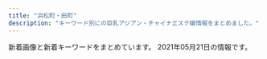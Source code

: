 ```yaml
---
title: "浜松町・田町"
description: "キーワード別にの巨乳アジアン・チャイナエステ嬢情報をまとめました。"
---
```


新着画像と新着キーワードをまとめています。
2021年05月21日の情報です。

<DmmAffiliateIns />
<KeywordTable
  shops={
    [
    {
        "name": "\u6c34\u7121\u6708\uff5e\u307f\u306a\u3065\u304d\uff5e",
        "img_links": [
            "https://minazuki-tokyo.com/wp-content/uploads/2021/02/t05.png",
            "https://minazuki-tokyo.com/wp-content/uploads/2020/11/photo01.png",
            "https://minazuki-tokyo.com/wp-content/uploads/2020/11/photo03.png",
            "https://minazuki-tokyo.com/wp-content/uploads/2021/02/t01.png",
            "https://minazuki-tokyo.com/wp-content/uploads/2021/02/price.png",
            "https://minazuki-tokyo.com/wp-content/uploads/2021/02/t08.png",
            "https://minazuki-tokyo.com/wp-content/uploads/2021/02/top1.png",
            "https://minazuki-tokyo.com/wp-content/uploads/2020/11/photo04.png",
            "https://minazuki-tokyo.com/wp-content/uploads/2021/02/t06.png",
            "https://minazuki-tokyo.com/wp-content/uploads/2021/02/yuyu2.jpg",
            "https://minazuki-tokyo.com/wp-content/uploads/2021/03/top10.png",
            "https://minazuki-tokyo.com/wp-content/uploads/2020/11/photo02.png",
            "https://minazuki-tokyo.com/wp-content/uploads/2021/02/koyuri.png",
            "https://minazuki-tokyo.com/wp-content/uploads/2021/02/yumi.png",
            "https://minazuki-tokyo.com/wp-content/uploads/2021/02/sm01.png",
            "https://minazuki-tokyo.com/wp-content/uploads/2021/02/yuyu.png",
            "https://minazuki-tokyo.com/wp-content/uploads/2020/11/photo05.png",
            "https://minazuki-tokyo.com/wp-content/uploads/2021/02/haru.png",
            "https://minazuki-tokyo.com/wp-content/uploads/2021/02/yumi.jpg",
            "https://minazuki-tokyo.com/wp-content/uploads/2021/02/t02.png",
            "https://minazuki-tokyo.com/wp-content/uploads/2021/02/sm02.png",
            "https://minazuki-tokyo.com/wp-content/uploads/2021/02/top2.png",
            "https://minazuki-tokyo.com/wp-content/uploads/2021/02/t03.png",
            "https://minazuki-tokyo.com/wp-content/uploads/2021/02/sm04.png",
            "https://minazuki-tokyo.com/wp-content/uploads/2021/02/2-09.png",
            "https://minazuki-tokyo.com/wp-content/uploads/2021/02/sm03.png",
            "https://minazuki-tokyo.com/wp-content/uploads/2021/02/koyuri-1.jpg",
            "https://minazuki-tokyo.com/wp-content/uploads/2021/02/haru.jpg",
            "https://minazuki-tokyo.com/wp-content/uploads/2021/02/ayu.png",
            "https://minazuki-tokyo.com/wp-content/uploads/2021/02/ayu.jpg",
            "https://minazuki-tokyo.com/wp-content/uploads/2021/02/cam.png",
            "https://minazuki-tokyo.com/wp-content/uploads/2021/02/t04.png",
            "https://minazuki-tokyo.com/wp-content/uploads/2021/02/t07.png"
        ],
        "station": "JR\u6d5c\u677e\u753a\u99c5\u5357\u53e3",
        "keywords": {
            "83": 4,
            "87": 4,
            "86": 4,
            "90": 4,
            "85": 4
        },
        "url": "https://minazuki-tokyo.com/"
    },
    {
        "keywords": {
            "D": 12,
            "C": 12,
            "F": 6,
            "E": 6
        },
        "url": "https://hamamatsucho-esthe.work/",
        "station": "JR\u6d5c\u677e\u753a\u99c5\u5317\u53e3",
        "img_links": [
            "https://hamamatsucho-esthe.work/staff/mimi-l1.jpg",
            "https://hamamatsucho-esthe.work/2020/11/06/momo-s1.jpg",
            "https://hamamatsucho-esthe.work/icon/google_plus.png",
            "https://hamamatsucho-esthe.work/staff/riko-s1.jpg",
            "https://hamamatsucho-esthe.work/staff/sora-s1.jpg",
            "https://hamamatsucho-esthe.work/images/footer-l.png",
            "https://hamamatsucho-esthe.work/2018/11/09/kana-s1.jpg",
            "https://hamamatsucho-esthe.work/2021/03/26/riri-s1.jpg",
            "https://hamamatsucho-esthe.work/room/esthe1.jpg",
            "https://hamamatsucho-esthe.work/staff/nana-s1.jpg",
            "https://hamamatsucho-esthe.work/2018/09/10/misa-s1.jpg",
            "https://hamamatsucho-esthe.work/2019/11/05/nanami-s1.jpg",
            "https://hamamatsucho-esthe.work/room/3-s.jpg",
            "https://hamamatsucho-esthe.work/staff/nana-l1.jpg",
            "https://hamamatsucho-esthe.work/room/1-s.jpg",
            "https://hamamatsucho-esthe.work/menu/info.png",
            "https://hamamatsucho-esthe.work/2021/04/22/nana-s1.jpg",
            "https://hamamatsucho-esthe.work/staff/maki-s1.jpg",
            "https://hamamatsucho-esthe.work/2021/05/20/mimi-s1.jpg",
            "https://hamamatsucho-esthe.work/room/1-l.jpg",
            "https://hamamatsucho-esthe.work/images/main1.jpg",
            "https://hamamatsucho-esthe.work/room/4-l.jpg",
            "https://hamamatsucho-esthe.work/images/qrcode.png",
            "https://hamamatsucho-esthe.work/menu/friend.png",
            "https://hamamatsucho-esthe.work/images/flower.png",
            "https://hamamatsucho-esthe.work/room/3-l.jpg",
            "https://hamamatsucho-esthe.work/menu/gallery.png",
            "https://hamamatsucho-esthe.work/room/esthe3.jpg",
            "https://hamamatsucho-esthe.work/staff/mimi-s1.jpg",
            "https://hamamatsucho-esthe.work/2018/09/10/sora-s1.jpg",
            "https://hamamatsucho-esthe.work/2018/12/26/sayaka-s1.jpg",
            "https://hamamatsucho-esthe.work/room/esthe2.jpg",
            "https://hamamatsucho-esthe.work/2019/01/14/emi-s1.jpg",
            "https://hamamatsucho-esthe.work/icon/twitter.png",
            "https://hamamatsucho-esthe.work/images/main-sp.jpg",
            "https://hamamatsucho-esthe.work/images/clear.png",
            "https://hamamatsucho-esthe.work/staff/maki-l1.jpg",
            "https://hamamatsucho-esthe.work/images/footer-r.png",
            "https://hamamatsucho-esthe.work/staff/riri-l1.jpg",
            "https://hamamatsucho-esthe.work/staff/yuki-s1.jpg",
            "https://hamamatsucho-esthe.work/room/2-s.jpg",
            "https://hamamatsucho-esthe.work/icon/line.png",
            "https://hamamatsucho-esthe.work/button/blog.png",
            "https://hamamatsucho-esthe.work/2019/05/25/koko-s1.jpg",
            "https://hamamatsucho-esthe.work/staff/yuki-l1.jpg",
            "https://hamamatsucho-esthe.work/menu/blog.png",
            "https://hamamatsucho-esthe.work/staff/riri-s1.jpg",
            "https://hamamatsucho-esthe.work/2020/01/05/yuki-s1.jpg",
            "https://hamamatsucho-esthe.work/room/2-l.jpg",
            "https://hamamatsucho-esthe.work/room/4-s.jpg",
            "https://hamamatsucho-esthe.work/2019/05/25/riko-s1.jpg",
            "https://hamamatsucho-esthe.work/kana01.png",
            "https://hamamatsucho-esthe.work/button/home.png",
            "https://hamamatsucho-esthe.work/2020/07/30/maki-s1.jpg",
            "https://hamamatsucho-esthe.work/staff/sora-l1.jpg",
            "https://hamamatsucho-esthe.work/button/staff.png",
            "https://hamamatsucho-esthe.work/2019/06/14/riri-s1.jpg",
            "https://hamamatsucho-esthe.work/icon/facebook.png",
            "https://hamamatsucho-esthe.work/menu/home.png"
        ],
        "name": "Artemis"
    },
    {
        "name": "\u672a\u6765",
        "keywords": {},
        "img_links": [
            "http://kokoro-spa.info/img/slider/2.jpg",
            "http://kokoro-spa.info/img/qrcode.png",
            "http://kokoro-spa.info/img/ttl_news.png",
            "http://kokoro-spa.info/img/shop/no-pic.jpg",
            "http://kokoro-spa.info/img/pickup.jpg",
            "http://kokoro-spa.info/img/shop/kanban.jpg",
            "http://kokoro-spa.info/img/ttl_info.png"
        ],
        "url": "http://kokoro-spa.info/",
        "station": "JR\u65b0\u6a4b\u99c5\u70cf\u68ee\u53e3"
    },
    {
        "url": "http://es-leon.link/",
        "img_links": [],
        "station": "JR\u65b0\u6a4b\u99c5\u70cf\u68ee\u53e3",
        "keywords": {},
        "name": "LEON"
    },
    {
        "station": "JR\u6d5c\u677e\u753a\u99c5\u5357\u53e3",
        "keywords": {},
        "url": "http://www.es-tokyo.link",
        "name": "Pandora*\u30d1\u30f3\u30c9\u30e9",
        "img_links": [
            "http://www.es-tokyo.link/images/b3.jpg",
            "http://www.es-tokyo.link/images/23.jpg",
            "http://www.es-tokyo.link/img/mayu1.jpg",
            "http://www.es-tokyo.link/img/erin2.jpg",
            "http://www.es-tokyo.link/img/minami1.jpg",
            "http://www.es-tokyo.link/images/sys2.jpg",
            "http://www.es-tokyo.link/images/newface.jpg",
            "http://www.es-tokyo.link/images/32.jpg",
            "http://www.es-tokyo.link/images/25.jpg",
            "http://www.es-tokyo.link/images/22.jpg",
            "http://www.es-tokyo.link/img/miwa1.jpg",
            "http://www.es-tokyo.link/images/interior_t.jpg",
            "http://www.es-tokyo.link/images/int2.jpg",
            "http://www.es-tokyo.link/images/b1.jpg",
            "http://www.es-tokyo.link/images/9.jpg",
            "http://www.es-tokyo.link/images/19.jpg",
            "http://www.es-tokyo.link/images/b2.jpg",
            "http://www.es-tokyo.link/img/suzu1.jpg",
            "http://www.es-tokyo.link/img/erin1.jpg",
            "http://www.es-tokyo.link/images/head.jpg",
            "http://www.es-tokyo.link/img/naomi1.jpg",
            "http://www.es-tokyo.link/img/hikari1.jpg",
            "http://www.es-tokyo.link/img/rin1.jpg",
            "http://www.es-tokyo.link/images/3.jpg",
            "http://www.es-tokyo.link/images/news.jpg",
            "http://www.es-tokyo.link/images/31.jpg",
            "http://www.es-tokyo.link/img/yui1.jpg",
            "http://www.es-tokyo.link/img/izumi1.jpg",
            "http://www.es-tokyo.link/images/28.jpg",
            "http://www.es-tokyo.link/images/mobile.jpg",
            "http://www.es-tokyo.link/images/sys1.jpg",
            "http://www.es-tokyo.link/images/int1.jpg",
            "http://www.es-tokyo.link/images/s1.png",
            "http://www.es-tokyo.link/img/momoko1.jpg",
            "http://www.es-tokyo.link/img/ami1.jpg",
            "http://www.es-tokyo.link/images/5.jpg",
            "http://www.es-tokyo.link/images/tel.jpg",
            "http://www.es-tokyo.link/img/emili1.jpg",
            "http://www.es-tokyo.link/img/kaori1.jpg",
            "http://www.es-tokyo.link/images/27.jpg",
            "http://www.es-tokyo.link/images/20.jpg",
            "http://www.es-tokyo.link/images/30.jpg",
            "http://www.es-tokyo.link/img/minami2.jpg",
            "http://www.es-tokyo.link/images/staff_t.jpg",
            "http://www.es-tokyo.link/images/24.jpg",
            "http://www.es-tokyo.link/img/izumi2.jpg"
        ]
    },
    {
        "name": "\u3082\u307f\u6975",
        "keywords": {
            "D": 8,
            "87": 16,
            "E": 4,
            "C": 16
        },
        "station": "JR\u65b0\u6a4b\u99c5\u70cf\u68ee\u53e3",
        "url": "http://www.momigoku.mensest.com/",
        "img_links": [
            "http://www.momigoku.mensest.com/files/003-02.jpg",
            "http://www.momigoku.mensest.com/files/004.jpg",
            "http://www.momigoku.mensest.com/files/003.jpg",
            "http://www.momigoku.mensest.com/files/002-03.jpg",
            "http://www.momigoku.mensest.com/files/004-03.jpg",
            "http://www.momigoku.mensest.com/files/001-02.jpg",
            "http://www.momigoku.mensest.com/images/mobile.jpg",
            "http://www.momigoku.mensest.com/images/line.png",
            "http://www.momigoku.mensest.com/files/002.jpg",
            "http://www.momigoku.mensest.com/files/002-02.jpg",
            "http://www.momigoku.mensest.com/files/001.jpg",
            "http://www.momigoku.mensest.com/files/003-03.jpg",
            "http://www.momigoku.mensest.com/images/r3.jpg",
            "http://www.momigoku.mensest.com/files/004-02.jpg",
            "http://www.momigoku.mensest.com/files/001-03.jpg"
        ]
    },
    {
        "img_links": [
            "https://hamamatsucho-mensesthe.net/icon/facebook.png",
            "https://hamamatsucho-mensesthe.net/wp/images/top3.jpg",
            "https://hamamatsucho-mensesthe.net/wp/icon/twitter.png",
            "https://hamamatsucho-mensesthe.net/images/flower.png",
            "https://hamamatsucho-mensesthe.net/wp/images/mensesthe.jpg",
            "https://hamamatsucho-mensesthe.net/icon/google_plus.png",
            "https://hamamatsucho-mensesthe.net/wp/wp-content/uploads/2020/01/misaki-l2.jpg",
            "https://hamamatsucho-mensesthe.net/staff/top/aki-s1.jpg",
            "https://hamamatsucho-mensesthe.net/room/room-l3.jpg",
            "https://hamamatsucho-mensesthe.net/images/clear.png",
            "https://hamamatsucho-mensesthe.net/staff/top/emi-s1.jpg",
            "https://hamamatsucho-mensesthe.net/wp/wp-content/uploads/2019/02/paypay2.jpg",
            "https://hamamatsucho-mensesthe.net/wp/images/clear.png",
            "https://hamamatsucho-mensesthe.net/wp/wp-content/uploads/2021/01/yuna-150x150.jpg",
            "https://hamamatsucho-mensesthe.net/wp/wp-content/uploads/2019/07/0677E994-1DBF-4E0E-AB70-7CA5C034B140-150x150.jpeg",
            "https://hamamatsucho-mensesthe.net/wp/wp-content/uploads/2019/10/eri-150x150.jpg",
            "https://hamamatsucho-mensesthe.net/wp/wp-content/uploads/2021/01/yuna.jpg",
            "https://hamamatsucho-mensesthe.net/room/room-l4.jpg",
            "https://hamamatsucho-mensesthe.net/wp/wp-content/uploads/2020/08/ayaka.jpg",
            "https://hamamatsucho-mensesthe.net/wp/icon/facebook.png",
            "https://hamamatsucho-mensesthe.net/wp/wp-content/uploads/2020/01/emi-l1.jpg",
            "https://hamamatsucho-mensesthe.net/staff/top/ayaka-s1.jpg",
            "https://hamamatsucho-mensesthe.net/wp/wp-content/uploads/2020/10/aki-150x150.jpg",
            "https://hamamatsucho-mensesthe.net/wp/wp-content/uploads/2019/05/nao-150x150.jpg",
            "https://hamamatsucho-mensesthe.net/staff/top/mitsuki-s1.jpg",
            "https://hamamatsucho-mensesthe.net/wp/wp-content/uploads/2020/02/1714CAA8-3D57-4009-AB72-F5A8E6B60310.jpeg",
            "https://hamamatsucho-mensesthe.net/icon/twitter.png",
            "https://hamamatsucho-mensesthe.net/wp/wp-content/uploads/2020/02/nana.jpg",
            "https://hamamatsucho-mensesthe.net/wp/icon/line.png",
            "https://hamamatsucho-mensesthe.net/staff/top/yuna-s1.jpg",
            "https://hamamatsucho-mensesthe.net/staff/top/rin-s1.jpg",
            "https://hamamatsucho-mensesthe.net/room/room-l5.jpg",
            "https://hamamatsucho-mensesthe.net/wp/wp-content/uploads/2021/05/yuki.jpg",
            "https://hamamatsucho-mensesthe.net/room/room-l6.jpg",
            "https://hamamatsucho-mensesthe.net/wp/wp-content/uploads/2020/01/mitsuki.jpg",
            "https://hamamatsucho-mensesthe.net/icon/line.png",
            "https://hamamatsucho-mensesthe.net/wp/wp-content/uploads/2021/05/yuki-s1-150x150.jpg",
            "https://hamamatsucho-mensesthe.net/images/footer-l.png",
            "https://hamamatsucho-mensesthe.net/images/footer-r.png",
            "https://hamamatsucho-mensesthe.net/staff/top/miyu-s1.jpg",
            "https://hamamatsucho-mensesthe.net/room/room-l1.jpg",
            "https://hamamatsucho-mensesthe.net/wp/wp-content/uploads/2020/11/urara.jpg",
            "https://hamamatsucho-mensesthe.net/wp/icon/google_plus.png",
            "https://hamamatsucho-mensesthe.net/room/room-l2.jpg",
            "https://hamamatsucho-mensesthe.net/wp/wp-content/uploads/2019/07/587590BB-96D0-4887-BE26-3B1413FF7283-150x150.jpeg",
            "https://hamamatsucho-mensesthe.net/staff/top/nao-s1.jpg",
            "https://hamamatsucho-mensesthe.net/link/mens-esthe.png",
            "https://hamamatsucho-mensesthe.net/staff/top/yuki-s1.jpg",
            "https://hamamatsucho-mensesthe.net/wp/images/top1.jpg",
            "https://hamamatsucho-mensesthe.net/wp/wp-content/uploads/2020/02/stand-by.jpg",
            "https://hamamatsucho-mensesthe.net/wp/images/top2.jpg"
        ],
        "name": "SERA",
        "keywords": {
            "E": 4,
            "D": 14,
            "C": 8
        },
        "url": "https://hamamatsucho-mensesthe.net/",
        "station": "JR\u6d5c\u677e\u753a\u99c5\u5317\u53e3"
    },
    {
        "keywords": {},
        "name": "\u68ee\u306e\u9999",
        "station": "JR\u7530\u753a\u99c5\u897f\u53e3",
        "url": "https://www.morinokaori-massage.com/",
        "img_links": [
            "https://static.wixstatic.com/media/c0eb72_43f5a28bd3004602b64ed4bc3095af0e~mv2.png",
            "https://static.wixstatic.com/media/c0eb72_349ce6f6faed4c09b9ec1e412ba7a370~mv2.jpg",
            "https://static.wixstatic.com/media/c0eb72_026f8703429f4d1a93067d6664ba9e24~mv2.png",
            "https://static.wixstatic.com/media/c0eb72_9f57c6ba804e4a55805040f7832a3bb9~mv2.png",
            "https://static.wixstatic.com/media/c0eb72_068fd8e3a6034963bb1dcf1002759294~mv2.png"
        ]
    },
    {
        "img_links": [
            "http://shiawase.mssg.jp/images/staff_image/staff_d02.jpg",
            "http://shiawase.mssg.jp/images/home/top_qp.jpg",
            "http://shiawase.mssg.jp/images/staff_one/staff_one_02.jpg",
            "http://shiawase.mssg.jp/images/system/syatem_302.jpg",
            "http://shiawase.mssg.jp/images/staff_image/staff_d02b.jpg",
            "http://shiawase.mssg.jp/images/top/top_03.jpg",
            "http://shiawase.mssg.jp/images/top/top_04.jpg",
            "http://shiawase.mssg.jp/images/top/top_06.jpg",
            "http://shiawase.mssg.jp/images/staff_image/staff_d01b.jpg",
            "http://shiawase.mssg.jp/images/staff/sta_04.jpg",
            "http://shiawase.mssg.jp/images/gallery/gallery_403.jpg",
            "http://shiawase.mssg.jp/images/staff_image/staff_d05b.jpg",
            "http://shiawase.mssg.jp/images/staff/sta_0z12.jpg",
            "http://shiawase.mssg.jp/images/staff_image/staff_d010a.jpg",
            "http://shiawase.mssg.jp/images/staff/sta_0z2.jpg",
            "http://shiawase.mssg.jp/images/home/index_tel.jpg",
            "http://shiawase.mssg.jp/images/staff/sta_01.jpg",
            "http://shiawase.mssg.jp/images/staff_image/staff_d01a.jpg",
            "http://shiawase.mssg.jp/images/staff/sta_010.jpg",
            "http://shiawase.mssg.jp/images/home/index_04.jpg",
            "http://shiawase.mssg.jp/images/gallery/gallery_102.jpg",
            "http://shiawase.mssg.jp/images/home/index_qup.jpg",
            "http://shiawase.mssg.jp/images/top/top_05.jpg",
            "http://shiawase.mssg.jp/images/gallery/gallery_103.jpg",
            "http://shiawase.mssg.jp/images/staff_one/staff_one_04.jpg",
            "http://shiawase.mssg.jp/images/staff_image/staff_d07b.jpg",
            "http://shiawase.mssg.jp/images/staff_image/staff_d05a.jpg",
            "http://shiawase.mssg.jp/images/staff_image/staff_d07a.jpg",
            "http://shiawase.mssg.jp/images/gallery/gallery_01.jpg",
            "http://shiawase.mssg.jp/images/system/syatem_301.jpg",
            "http://shiawase.mssg.jp/images/staff/sta_0z9.jpg",
            "http://shiawase.mssg.jp/images/gallery/gallery_401.jpg",
            "http://shiawase.mssg.jp/images/staff/sta_06.jpg",
            "http://shiawase.mssg.jp/images/staff_image/staff_d04.jpg",
            "http://shiawase.mssg.jp/images/staff_one/staff_one_07.png",
            "http://shiawase.mssg.jp/images/gallery/gallery_402.jpg",
            "http://shiawase.mssg.jp/images/staff_image/staff_d04b.jpg",
            "http://shiawase.mssg.jp/images/gallery/gallery_top.jpg",
            "http://shiawase.mssg.jp/images/staff_one/staff_one_top.jpg",
            "http://shiawase.mssg.jp/images/gallery/gallery_101.jpg",
            "http://shiawase.mssg.jp/images/staff_one/staff_one_05.jpg",
            "http://shiawase.mssg.jp/images/staff/sta_0z4.jpg",
            "http://shiawase.mssg.jp/images/staff_image/staff_d03a.jpg",
            "http://shiawase.mssg.jp/images/staff_image/staff_d06.jpg",
            "http://shiawase.mssg.jp/images/home/QR.png",
            "http://shiawase.mssg.jp/images/staff/sta_021.jpg",
            "http://shiawase.mssg.jp/images/staff_one/staff_one_03.jpg",
            "http://shiawase.mssg.jp/images/staff_image/staff_d03b.jpg",
            "http://shiawase.mssg.jp/images/staff_image/staff_d04c.jpg",
            "http://shiawase.mssg.jp/images/staff/sta_03.jpg",
            "http://shiawase.mssg.jp/images/staff_one/staff_one_01.jpg",
            "http://shiawase.mssg.jp/images/top/top_02.jpg",
            "http://shiawase.mssg.jp/images/staff_one/staff_one_08.png",
            "http://shiawase.mssg.jp/images/system/syatem_303.jpg",
            "http://shiawase.mssg.jp/images/staff/staff_top.jpg",
            "http://shiawase.mssg.jp/images/staff/sta_08.jpg",
            "http://shiawase.mssg.jp/images/staff_image/staff_d08a.jpg",
            "http://shiawase.mssg.jp/images/home/index_page_top.jpg",
            "http://shiawase.mssg.jp/images/staff_image/staff_d08b.jpg",
            "http://shiawase.mssg.jp/images/top/top_08.png",
            "http://shiawase.mssg.jp/images/gallery/gallery_404.jpg",
            "http://shiawase.mssg.jp/images/top/top_01.jpg",
            "http://shiawase.mssg.jp/images/staff/sta_0z8.jpg",
            "http://shiawase.mssg.jp/images/staff/sta_023.jpg",
            "http://shiawase.mssg.jp/images/gallery/gallery_104.jpg",
            "http://shiawase.mssg.jp/images/home/index_03.jpg"
        ],
        "station": "JR\u7530\u753a\u99c5\u897f\u53e3",
        "keywords": {},
        "name": "\u3057\u3042\u308f\u305b\uff5eSHIAWASE\uff5e",
        "url": "http://shiawase.mssg.jp/"
    },
    {
        "img_links": [
            "http://body-heal.net/staffPhoto/b20190608222039.jpg",
            "http://body-heal.net/staffPhoto/b20180721035111.jpg",
            "http://body-heal.net/staffPhoto/b20190120201033.jpg",
            "http://body-heal.net/images/access/03.jpg",
            "http://body-heal.net/images/store/04.jpg",
            "http://body-heal.net/staffPhoto/b20190117105438.jpg",
            "http://body-heal.net/staffPhoto/b20190218130854.jpg",
            "http://body-heal.net/uploadfiles/images/campaignBodyHealNet.jpg",
            "http://body-heal.net/images/store/06.jpg",
            "http://body-heal.net/js/sliderLine/slide_next.png",
            "http://body-heal.net/images/store/01.jpg",
            "http://body-heal.net/staffPhoto/b20190608220420.jpg",
            "http://body-heal.net/staffPhoto/b20180926231950.jpg",
            "http://body-heal.net/images/access/04.jpg",
            "http://body-heal.net/images/access/02.jpg",
            "http://body-heal.net/images/access/01.jpg",
            "http://body-heal.net/images/show.jpg",
            "http://body-heal.net/images/store/05.jpg",
            "http://body-heal.net/images/access/05.jpg",
            "http://body-heal.net/js/sliderLine/slide_prev.png"
        ],
        "name": "Tami",
        "station": "JR\u7530\u753a\u99c5\u4e09\u7530\u53e3",
        "url": "http://body-heal.net/",
        "keywords": {
            "88": 10,
            "87": 6,
            "E": 6,
            "84": 4,
            "85": 4
        }
    },
    {
        "name": "\u7b11\u9854",
        "img_links": [],
        "url": "https://egao.tyo.cm/",
        "station": "JR\u65b0\u6a4b\u99c5\u70cf\u68ee\u53e3",
        "keywords": {}
    },
    {
        "station": "JR\u65b0\u6a4b\u99c5\u65e5\u6bd4\u8c37\u53e3",
        "url": "http://www.shiawasenojikan.esjp.info/",
        "name": "\u5e78\u305b\u306e\u6642\u9593",
        "img_links": [
            "http://www.shiawasenojikan.esjp.info/images/mobile.jpg",
            "http://www.shiawasenojikan.esjp.info/files/009-03.jpg",
            "http://www.shiawasenojikan.esjp.info/images/tel.jpg",
            "http://www.shiawasenojikan.esjp.info/images/staff_t.jpg",
            "http://www.shiawasenojikan.esjp.info/images/head.jpg",
            "http://www.shiawasenojikan.esjp.info/files/015.jpg",
            "http://www.shiawasenojikan.esjp.info/files/009.jpg",
            "http://www.shiawasenojikan.esjp.info/files/003-03.jpg",
            "http://www.shiawasenojikan.esjp.info/images/link_t.jpg",
            "http://www.shiawasenojikan.esjp.info/files/010-03.jpg",
            "http://www.shiawasenojikan.esjp.info/files/001.jpg",
            "http://www.shiawasenojikan.esjp.info/files/010-02.jpg",
            "http://www.shiawasenojikan.esjp.info/images/interior_t.jpg",
            "http://www.shiawasenojikan.esjp.info/images/news.jpg",
            "http://www.shiawasenojikan.esjp.info/images/sys3.jpg",
            "http://www.shiawasenojikan.esjp.info/files/009-02.jpg",
            "http://www.shiawasenojikan.esjp.info/files/015-03.jpg",
            "http://www.shiawasenojikan.esjp.info/files/001-02.jpg",
            "http://www.shiawasenojikan.esjp.info/files/015-02.jpg",
            "http://www.shiawasenojikan.esjp.info/files/003.jpg",
            "http://www.shiawasenojikan.esjp.info/files/001-03.jpg",
            "http://www.shiawasenojikan.esjp.info/images/int2.jpg",
            "http://www.shiawasenojikan.esjp.info/files/003-02.jpg",
            "http://www.shiawasenojikan.esjp.info/files/010.jpg"
        ],
        "keywords": {
            "86": 1,
            "D": 5,
            "88": 1,
            "87": 3
        }
    },
    {
        "name": "\u6625\u306e\u5bb6",
        "keywords": {},
        "img_links": [
            "http://www.k-harunoie.info/imge/staff_t.jpg",
            "http://www.k-harunoie.info/imge/p-1.jpg",
            "http://www.k-harunoie.info/imge/p-2.jpg",
            "http://www.k-harunoie.info/imge/service1.jpg",
            "http://www.k-harunoie.info/imge/interior_t.jpg",
            "http://www.k-harunoie.info/imge/s1.png",
            "http://www.k-harunoie.info/imge/p-5.jpg",
            "http://www.k-harunoie.info/imge/s0.png",
            "http://www.k-harunoie.info/imge/p-4.jpg",
            "http://www.k-harunoie.info/imge/sys.png",
            "http://www.k-harunoie.info/imge/service3.jpg",
            "http://www.k-harunoie.info/imge/botton.jpg",
            "http://www.k-harunoie.info/imge/int2.png",
            "http://www.k-harunoie.info/imge/tel.png",
            "http://www.k-harunoie.info/imge/service2.jpg",
            "http://www.k-harunoie.info/imge/ta.png"
        ],
        "url": "http://www.k-harunoie.info/",
        "station": "JR\u7530\u753a\u99c5\u6771\u53e3"
    },
    {
        "station": "JR\u6d5c\u677e\u753a\u99c5\u5317\u53e3",
        "url": "https://hamamatsucho-mensesthe.com/",
        "img_links": [
            "https://hamamatsucho-mensesthe.com/images/clear.png",
            "https://hamamatsucho-mensesthe.com/kumi1.jpg",
            "https://hamamatsucho-mensesthe.com/2018/06/08/hana-s2.jpg",
            "https://hamamatsucho-mensesthe.com/kumi2.jpg",
            "https://hamamatsucho-mensesthe.com/icon/twitter.png",
            "https://hamamatsucho-mensesthe.com/staff/koko-s1.jpg",
            "https://hamamatsucho-mensesthe.com/staff/yuyu-l1.jpg",
            "https://hamamatsucho-mensesthe.com/icon/facebook.png",
            "https://hamamatsucho-mensesthe.com/staff2/wp-content/uploads/2021/03/rina03.png",
            "https://hamamatsucho-mensesthe.com/2017/10/08/ruru-s1.jpg",
            "https://hamamatsucho-mensesthe.com/staff2/wp-content/uploads/2021/05/mimi02.png",
            "https://hamamatsucho-mensesthe.com/staff2/wp-content/uploads/2020/11/momo02.png",
            "https://hamamatsucho-mensesthe.com/2018/11/23/arisa-s1.jpg",
            "https://hamamatsucho-mensesthe.com/images/footer-r.png",
            "https://hamamatsucho-mensesthe.com/images/main-sp.jpg",
            "https://hamamatsucho-mensesthe.com/staff2/wp-content/uploads/2019/12/haru-1.png",
            "https://hamamatsucho-mensesthe.com/room/esthe3.jpg",
            "https://hamamatsucho-mensesthe.com/menu/gallery.png",
            "https://hamamatsucho-mensesthe.com/staff/yuyu-s1.jpg",
            "https://hamamatsucho-mensesthe.com/nana03.png",
            "https://hamamatsucho-mensesthe.com/images/footer-l.png",
            "https://hamamatsucho-mensesthe.com/staff2/wp-content/uploads/2021/04/yuna01.png",
            "https://hamamatsucho-mensesthe.com/2018/12/21/koko-s1.jpg",
            "https://hamamatsucho-mensesthe.com/room/4.jpg",
            "https://hamamatsucho-mensesthe.com/2018/12/21/yuyu-s1.jpg",
            "https://hamamatsucho-mensesthe.com/staff2/wp-content/uploads/2019/12/yuki22-1.png",
            "https://hamamatsucho-mensesthe.com/staff2/wp-content/uploads/2020/11/siruet.png",
            "https://hamamatsucho-mensesthe.com/2018/06/12/yoko-s1.jpg",
            "https://hamamatsucho-mensesthe.com/button/staff.png",
            "https://hamamatsucho-mensesthe.com/miyuki01.png",
            "https://hamamatsucho-mensesthe.com/room/esthe2.jpg",
            "https://hamamatsucho-mensesthe.com/menu/home.png",
            "https://hamamatsucho-mensesthe.com/images/flower.png",
            "https://hamamatsucho-mensesthe.com/staff2/wp-content/uploads/2021/05/maki05.png",
            "https://hamamatsucho-mensesthe.com/room/1.jpg",
            "https://hamamatsucho-mensesthe.com/staff2/wp-content/uploads/2021/05/lisa01.png",
            "https://hamamatsucho-mensesthe.com/staff/arisa-s1.jpg",
            "https://hamamatsucho-mensesthe.com/images/main1.jpg",
            "https://hamamatsucho-mensesthe.com/menu/sche.png",
            "https://hamamatsucho-mensesthe.com/button/home.png",
            "https://hamamatsucho-mensesthe.com/images/header3.png",
            "https://hamamatsucho-mensesthe.com/room/3.jpg",
            "https://hamamatsucho-mensesthe.com/icon/line.png",
            "https://hamamatsucho-mensesthe.com/staff/nana-s1.jpg",
            "https://hamamatsucho-mensesthe.com/menu/info.png",
            "https://hamamatsucho-mensesthe.com/staff/nana-l1.jpg",
            "https://hamamatsucho-mensesthe.com/staff2/wp-content/uploads/2021/03/miku03.png",
            "https://hamamatsucho-mensesthe.com/staff2/wp-content/uploads/2019/12/nanami02-2.png",
            "https://hamamatsucho-mensesthe.com/staff/arisa-l1.jpg",
            "https://hamamatsucho-mensesthe.com/staff2/wp-content/uploads/2021/04/nana72.png",
            "https://hamamatsucho-mensesthe.com/room/esthe1.jpg",
            "https://hamamatsucho-mensesthe.com/staff/yoko-l1.jpg",
            "https://hamamatsucho-mensesthe.com/menu/friend.png",
            "https://hamamatsucho-mensesthe.com/staff/yoko-s1.jpg",
            "https://hamamatsucho-mensesthe.com/icon/google_plus.png",
            "https://hamamatsucho-mensesthe.com/room/2.jpg",
            "https://hamamatsucho-mensesthe.com/staff/koko-l1.jpg",
            "https://hamamatsucho-mensesthe.com/2018/03/02/anna-s1.jpg",
            "https://hamamatsucho-mensesthe.com/button/sche.png"
        ],
        "name": "Oriental Spa",
        "keywords": {
            "E": 2,
            "D": 6,
            "F": 2,
            "C": 3
        }
    },
    {
        "url": "http://tamachi-en.link/",
        "name": "\u7e01",
        "keywords": {
            "C": 16
        },
        "station": "JR\u7530\u753a\u99c5\u6771\u53e3",
        "img_links": [
            "http://tamachi-en.link/images/g8.jpg",
            "http://tamachi-en.link/images/top.jpg",
            "http://tamachi-en.link/images/zi_link.png",
            "http://tamachi-en.link/images/g1.jpg",
            "http://tamachi-en.link/images/mobile.png",
            "http://tamachi-en.link/images/g4.jpg",
            "http://tamachi-en.link/images/new1.jpg",
            "http://tamachi-en.link/images/g3.jpg",
            "http://tamachi-en.link/images/g0.jpg",
            "http://tamachi-en.link/images/g2.jpg",
            "http://tamachi-en.link/images/zi_staff.png",
            "http://tamachi-en.link/images/g6.jpg",
            "http://tamachi-en.link/images/g5.jpg",
            "http://tamachi-en.link/images/sakula.jpg"
        ]
    },
    {
        "img_links": [
            "http://yukizhouse00.web.fc2.com/images/portfolio/work-6.jpg",
            "http://yukizhouse00.web.fc2.com/images/slider/slid2.jpg",
            "http://yukizhouse00.web.fc2.com/images/portfolio/work-2.jpg",
            "http://yukizhouse00.web.fc2.com/images/portfolio/work-5.jpg",
            "http://yukizhouse00.web.fc2.com/images/slider/slid1.jpg",
            "http://yukizhouse00.web.fc2.com/images/portfolio/work-4.jpg",
            "http://yukizhouse00.web.fc2.com/images/portfolio/work-1.jpg",
            "http://yukizhouse00.web.fc2.com/images/portfolio/work-3.jpg"
        ],
        "url": "http://yukizhouse00.web.fc2.com/",
        "station": "JR\u6d5c\u677e\u753a\u99c5\u5357\u53e3",
        "keywords": {},
        "name": "Yuki\u2019s House"
    },
    {
        "img_links": [
            "http://romantic-est.info/img/kan.jpg",
            "http://romantic-est.info/img/line1.jpg",
            "https://www.est-tatsujin.jp/theme/esthe_no_tatsujin_front/banner/estbnr_s2_200x40.jpg",
            "http://romantic-est.info/img/cg11.jpg",
            "http://romantic-est.info/img/cg061.jpg",
            "http://romantic-est.info/img/cg091.jpg",
            "http://romantic-est.info/img/cg111.jpg",
            "http://romantic-est.info/img/r5.jpg",
            "https://s-este.jp/img/common/freebanner/200_40.png",
            "http://romantic-est.info/link/menlog.jpg",
            "http://romantic-est.info/img/cg09.jpg",
            "http://romantic-est.info/img/r4.jpg",
            "http://romantic-est.info/img/r2.jpg",
            "http://romantic-est.info/img/cg031.jpg",
            "http://romantic-est.info/img/topimg.jpg",
            "http://romantic-est.info/img/topimg1.jpg",
            "http://romantic-est.info/img/cg071.jpg",
            "http://romantic-est.info/img/cg03.jpg",
            "http://romantic-est.info/img/r1.jpg",
            "http://romantic-est.info/img/line.jpg",
            "http://romantic-est.info/img/r3.jpg",
            "http://romantic-est.info/img/cg06.jpg",
            "http://romantic-est.info/img/cg07.jpg"
        ],
        "keywords": {},
        "url": "http://romantic-est.info/",
        "station": "\u5185\u5e78\u753a\u99c5A3",
        "name": "\u30ab\u30b5\u30d6\u30e9\u30f3\u30ab"
    }
]
}
/>
<DmmAffiliateScript />
